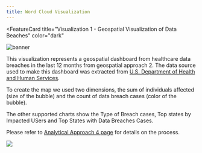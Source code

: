 ```yaml
---
title: Word Cloud Visualization
---
```



<FeatureCard
  title="Visualization 1 - Geospatial Visualization of Data Beaches"
  color="dark"
  >

![banner](images/visualization-banner.png)

</FeatureCard>

This visualization represents a geospatial dashboard from healthcare data breaches in the last 12 months from geospatial approach 2. The data source used to make this dashboard was extracted from [U.S. Department of Health and Human Services](https://ocrportal.hhs.gov/ocr/breach/breach_report.jsf).

To create the map we used two dimensions, the sum of individuals affected (size of the bubble) and the count of data breach cases (color of the bubble).

The other supported charts show the Type of Breach cases, Top states by Impacted USers and Top States with Data Breaches Cases.

Please refer to [Analytical Approach 4 page](/analytical/geo/) for details on the process.

![](images/Visualization1.png)
